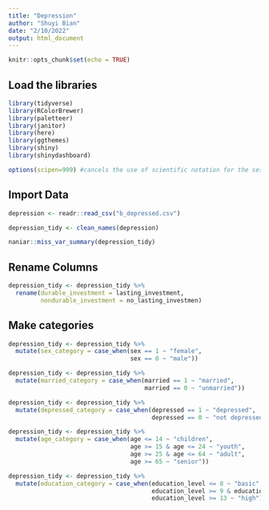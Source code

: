 ```yaml
---
title: "Depression"
author: "Shuyi Bian"
date: "2/10/2022"
output: html_document
---
```


```r
knitr::opts_chunk$set(echo = TRUE)
```

## Load the libraries
```r
library(tidyverse)
library(RColorBrewer)
library(paletteer)
library(janitor)
library(here)
library(ggthemes)
library(shiny)
library(shinydashboard)
```

```r
options(scipen=999) #cancels the use of scientific notation for the session
```

## Import Data
```r
depression <- readr::read_csv("b_depressed.csv")
```
```r
depression_tidy <- clean_names(depression)
```

```r
naniar::miss_var_summary(depression_tidy)
```

## Rename Columns
```r
depression_tidy <- depression_tidy %>% 
  rename(durable_investment = lasting_investment,
         nondurable_investment = no_lasting_investmen)
```

## Make categories

```r
depression_tidy <- depression_tidy %>% 
  mutate(sex_category = case_when(sex == 1 ~ "female",
                                  sex == 0 ~ "male"))
```

```r
depression_tidy <- depression_tidy %>% 
  mutate(married_category = case_when(married == 1 ~ "married",
                                      married == 0 ~ "unmarried"))
```

```r
depression_tidy <- depression_tidy %>% 
  mutate(depressed_category = case_when(depressed == 1 ~ "depressed",
                                        depressed == 0 ~ "not depressed"))
```

```r
depression_tidy <- depression_tidy %>% 
  mutate(age_category = case_when(age <= 14 ~ "children",
                                  age >= 15 & age <= 24 ~ "youth",
                                  age >= 25 & age <= 64 ~ "adult",
                                  age >= 65 ~ "senior"))
```

```r
depression_tidy <- depression_tidy %>% 
  mutate(education_category = case_when(education_level <= 8 ~ "basic",
                                        education_level >= 9 & education_level <= 12 ~ "secondary",
                                        education_level >= 13 ~ "high"))
```


